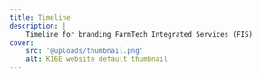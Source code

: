 ```yaml
---
title: Timeline
description: |
    Timeline for branding FarmTech Integrated Services (FIS)
cover:
    src: '@uploads/thumbnail.png'
    alt: K16E website default thumbnail
---
```


<Title
    title="Timeline"
    subtitle="FarmTech, FIS"
    flipped={false}
    showBackTo={false}
    centered={false}
/>
